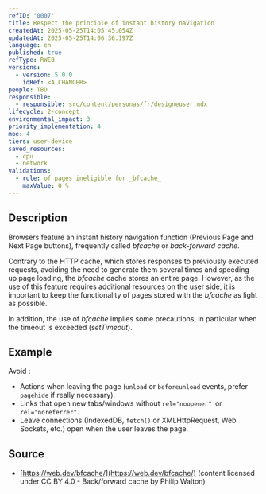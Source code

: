 ```yaml
---
refID: '0007'
title: Respect the principle of instant history navigation
createdAt: 2025-05-25T14:05:45.054Z
updatedAt: 2025-05-25T14:06:36.197Z
language: en
published: true
refType: RWEB
versions:
  - version: 5.0.0
    idRef: <A CHANGER>
people: TBD
responsible:
  - responsible: src/content/personas/fr/designeuser.mdx
lifecycle: 2-concept
environmental_impact: 3
priority_implementation: 4
moe: 4
tiers: user-device
saved_resources:
  - cpu
  - network
validations:
  - rule: of pages ineligible for _bfcache_
    maxValue: 0 %
---
```


## Description

Browsers feature an instant history navigation function (Previous Page and Next Page buttons), frequently called *bfcache* or *back-forward cache*.

Contrary to the HTTP cache, which stores responses to previously executed requests, avoiding the need to generate them several times and speeding up page loading, the *bfcache* cache stores an entire page. However, as the use of this feature requires additional resources on the user side, it is important to keep the functionality of pages stored with the *bfcache* as light as possible.

In addition, the use of *bfcache* implies some precautions, in particular when the timeout is exceeded (*setTimeout*).

## Example

Avoid :

* Actions when leaving the page (`unload` or `beforeunload` events, prefer `pagehide` if really necessary).
* Links that open new tabs/windows without `rel="noopener" `or `rel="noreferrer"`.
* Leave connections (IndexedDB, `fetch()` or XMLHttpRequest, Web Sockets, etc.) open when the user leaves the page.

## Source

* [https://web.dev/bfcache/](https://web.dev/bfcache/) (content licensed under CC BY 4.0 - Back/forward cache by Philip Walton)
